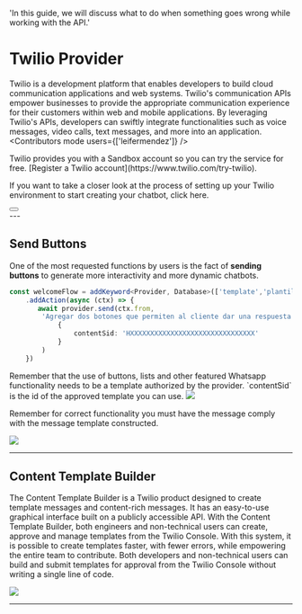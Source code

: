 
  'In this guide, we will discuss what to do when something goes wrong while working with the API.'

# Twilio Provider

Twilio is a development platform that enables developers to build cloud communication applications and web systems. Twilio's communication APIs empower businesses to provide the appropriate communication experience for their customers within web and mobile applications. By leveraging Twilio's APIs, developers can swiftly integrate functionalities such as voice messages, video calls, text messages, and more into an application.
<Contributors mode users={['leifermendez']} />

<Note>
Twilio provides you with a Sandbox account so you can try the service for free. [Register a Twilio account](https://www.twilio.com/try-twilio).
</Note>

If you want to take a closer look at the process of setting up your Twilio environment to start creating your chatbot, click here.

<div className="not-prose aling-block">
  <Button
    href="/providers/twilio/deploy"
    variant="text"
    arrow="right"
    children="More info about Twilio Deploy"
  />
</div>
---

## Send Buttons
One of the most requested functions by users is the fact of __sending buttons__ to generate more interactivity and more dynamic chatbots.

```ts {{title:'app.ts'}}
const welcomeFlow = addKeyword<Provider, Database>(['template','plantilla'])
    .addAction(async (ctx) => {
       await provider.send(ctx.from,
        'Agregar dos botones que permiten al cliente dar una respuesta mas rapida',
            {
                contentSid: 'HXXXXXXXXXXXXXXXXXXXXXXXXXXXXXXX'
            }
        )
    })
```


<Note>
Remember that the use of buttons, lists and other featured Whatsapp functionality needs to be a template authorized by the provider.
`contentSid` is the id of the approved template you can use.
</Note>

<Image label="Content Quick" src="https://i.imgur.com/RYnLCAy.png" />

Remember for correct functionality you must have the message comply with the message template constructed.

<Image label="Buttons Examples" src="https://i.imgur.com/zama25v.png" />

---

## Content Template Builder

The Content Template Builder is a Twilio product designed to create template messages and content-rich messages. It has an easy-to-use graphical interface built on a publicly accessible API. With the Content Template Builder, both engineers and non-technical users can create, approve and manage templates from the Twilio Console.
With this system, it is possible to create templates faster, with fewer errors, while empowering the entire team to contribute. Both developers and non-technical users can build and submit templates for approval from the Twilio Console without writing a single line of code.

<Image label="Content Templates" src="https://i.imgur.com/14aes3Z.png" />

---

<Guides />

<Resources />

